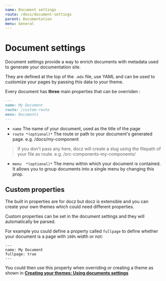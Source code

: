 ```yaml
---
name: Document settings
route: /docs/document-settings
parent: Documentation
menu: General
---
```


# Document settings

Document settings provide a way to enrich documents with metadata used to generate your documentation site.

They are defined at the top of the `.mdx` file, use YAML and can be used to customize your pages by passing this data to your theme.

Every document has **three** main properties that can be overriden :

```markdown
---
name: My Document
route: /custom-route
menu: Documents
---
```

- `name` The name of your document, used as the title of the page
- `route *(optional)*` The route or path to your document's generated page. e.g. /docs/my-component

> If you don't pass any here, docz will create a slug using the filepath of your file as route. e.g. /src-components-my-components/

- `menu  *(optional)*` The menu within which your document is contained. It allows you to group documents into a single menu by changing this prop.

## Custom properties

The built in properties are for docz but docz is extensible and you can create your own themes which could need different properties.

Custom properties can be set in the document settings and they will automatically be parsed.

For example you could define a property called `fullpage` to define whether your document is a page with `100%` width or not:

```
---
name: My Document
fullpage: true
---
```

You could then use this property when overriding or creating a theme as shown in [**Creating your themes: Using documents settings**](/docs/creating-your-themes#using-documents-settings)
